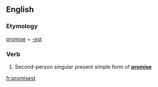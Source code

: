 ==English==

===Etymology===
[[promise]] + [[-est]]

===Verb===
{{infl|en|verb form}}

# {{archaic}} Second-person singular present simple form of '''[[promise]]'''

[[fr:promisest]]